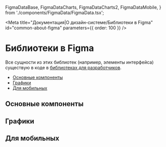 
  FigmaDataBase,
  FigmaDataCharts,
  FigmaDataCharts2,
  FigmaDataMobile,
} from './components/FigmaData/FigmaData.tsx';

<Meta
  title="Документация|О дизайн-системе/Библиотеки в Figma"
  id="common-about-figma"
  parameters={{ order: 100 }}
/>

# Библиотеки в Figma

Все сущности из этих библиотек (например, элементы интерфейса) существую в коде в [библиотеках для разработчиков](?path=/docs/common-about-github--page).

- [Основные компоненты](#основные-компоненты)
- [Графики](#графики)
- [Для мобильных](#для-мобильных)

## Основные компоненты

<FigmaDataBase />

## Графики

<FigmaDataCharts />

## Для мобильных

<FigmaDataMobile />
